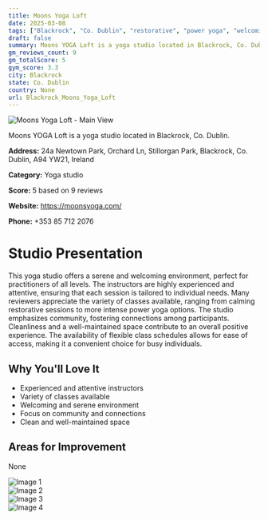 ```yaml
---
title: Moons Yoga Loft
date: 2025-03-08
tags: ["Blackrock", "Co. Dublin", "restorative", "power yoga", "welcoming", "clean", "Blackrock"]  
draft: false
summary: Moons YOGA Loft is a yoga studio located in Blackrock, Co. Dublin.
gm_reviews_count: 9
gm_totalScore: 5
gym_score: 3.3
city: Blackrock
state: Co. Dublin
country: None
url: Blackrock_Moons_Yoga_Loft
---
```


<div className="aspect-[16/9] relative my-8">
  <img 
    src="https://lh5.googleusercontent.com/p/AF1QipP_0aBM7g5O5EL330eMhu2wFQzafxmWgaISD9Sv=w1920-h1080-k-no"
    alt="Moons Yoga Loft - Main View"
    className="object-cover absolute inset-0 w-full h-full rounded-lg"
  />
</div>

Moons YOGA Loft is a yoga studio located in Blackrock, Co. Dublin.

**Address:** 24a Newtown Park, Orchard Ln, Stillorgan Park, Blackrock, Co. Dublin, A94 YW21, Ireland

**Category:** Yoga studio

**Score:** 5 based on 9 reviews

**Website:** https://moonsyoga.com/

**Phone:** +353 85 712 2076

# Studio Presentation

This yoga studio offers a serene and welcoming environment, perfect for practitioners of all levels. The instructors are highly experienced and attentive, ensuring that each session is tailored to individual needs. Many reviewers appreciate the variety of classes available, ranging from calming restorative sessions to more intense power yoga options. The studio emphasizes community, fostering connections among participants. Cleanliness and a well-maintained space contribute to an overall positive experience. The availability of flexible class schedules allows for ease of access, making it a convenient choice for busy individuals.



## Why You'll Love It

- Experienced and attentive instructors
- Variety of classes available
- Welcoming and serene environment
- Focus on community and connections
- Clean and well-maintained space

## Areas for Improvement

None

<div className="grid grid-cols-1 xl:grid-cols-2 gap-4 my-8">
<div className="aspect-[4/3] relative"><img src="https://lh5.googleusercontent.com/p/AF1QipOv30M3Od1r38XEjGfpMrZXYQUksXDFsNqwMJyb=w1920-h1080-k-no" alt="Image 1" className="object-cover absolute inset-0 w-full h-full rounded-lg" /></div>
<div className="aspect-[4/3] relative"><img src="https://lh5.googleusercontent.com/p/AF1QipMBLSFEbU4__VfhD5-epAlhRWCLJBAXDRw_EGq-=w1920-h1080-k-no" alt="Image 2" className="object-cover absolute inset-0 w-full h-full rounded-lg" /></div>
<div className="aspect-[4/3] relative"><img src="https://lh5.googleusercontent.com/p/AF1QipPeQt6oQMrQoTPEDXbCn8ZLqWfo02BqacHEF9BE=w1920-h1080-k-no" alt="Image 3" className="object-cover absolute inset-0 w-full h-full rounded-lg" /></div>
<div className="aspect-[4/3] relative"><img src="https://lh5.googleusercontent.com/p/AF1QipOBN7I-tJsjx7ro5DEcIZCCAGdi2beLmJ4ufO8x=w1920-h1080-k-no" alt="Image 4" className="object-cover absolute inset-0 w-full h-full rounded-lg" /></div>
</div>